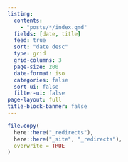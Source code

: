 ```yaml
---
listing:
  contents:
    - "posts/*/index.qmd"
  fields: [date, title]
  feed: true
  sort: "date desc"
  type: grid
  grid-columns: 3
  page-size: 200
  date-format: iso
  categories: false
  sort-ui: false
  filter-ui: false
page-layout: full
title-block-banner: false
---
```


<!-- https://quarto.org/docs/websites/website-listings.html -->

```r
file.copy(
  here::here("_redirects"),
  here::here("_site", "_redirects"),
  overwrite = TRUE
)
```